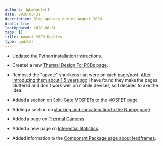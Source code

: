 ```yaml
---
authors: [gbmhunter]
date: 2020-08-31
description: Blog updates during August 2020.
draft: true
lastUpdated: 2020-08-31
tags: []
title: August 2020 Updates
type: updates
---
```


* Updated the Python installation instructions.

* Created a new [Thermal Design For PCBs page](/pcb-design/thermal-design-for-pcbs).

* Removed the "upvote" shurikens that were on each page/post. [After introducing them about 1.5 years ago](/updates/2019/03-10-adding-shurikens) I have found they make the pages cluttered and don't work well on mobile devices, so I decided to axe the idea.

* Added a section on [Split-Gate MOSFETs to the MOSFET page](/electronics/components/transistors/mosfets#split-gate-mosfets).

* Adding a section on [stacking and concatenation to the Numpy page](/programming/languages/python/numpy).

* Added a page on [Thermal Cameras](/).

* Added a new page on [Inferential Statistics](/mathematics/statistics/inferential-statistics).

* Added information to the [Component Package page about leadframes](/pcb-design/component-packages#leadframes).
